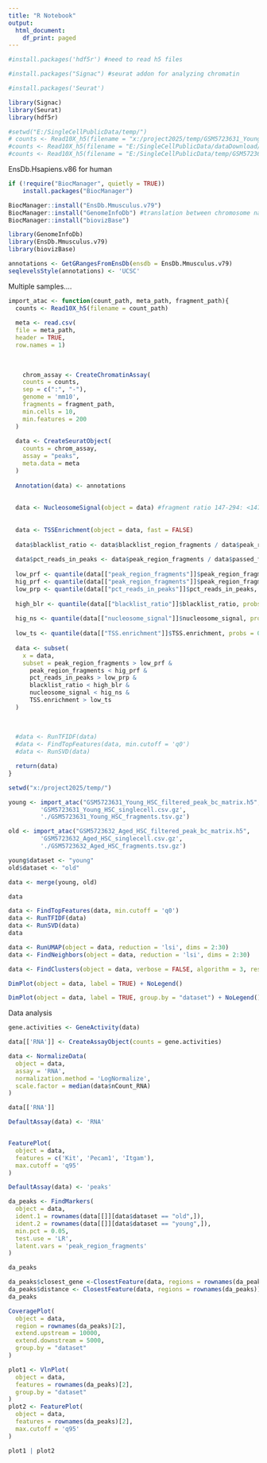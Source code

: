 ---
title: "R Notebook"
output:
  html_document:
    df_print: paged
---


```{r}
#install.packages('hdf5r') #need to read h5 files
```


```{r}
#install.packages("Signac") #seurat addon for analyzing chromatin
```

```{r}
#install.packages('Seurat')
```


```{r}
library(Signac)
library(Seurat)
library(hdf5r)
```


```{r}
#setwd("E:/SingleCellPublicData/temp/")
# counts <- Read10X_h5(filename = "x:/project2025/temp/GSM5723631_Young_HSC_filtered_peak_bc_matrix.h5")
#counts <- Read10X_h5(filename = "E:/SingleCellPublicData/dataDownload/GSE122662_Raw/GSM3477269_D15_serum_GDF9_exp_R1_C1_gene_bc_mat.h5")
#counts <- Read10X_h5(filename = "E:/SingleCellPublicData/temp/GSM5723631_Young_HSC_filtered_peak_bc_matrix.h5")

```


EnsDb.Hsapiens.v86 for human
```{r, eval=FALSE}
if (!require("BiocManager", quietly = TRUE))
    install.packages("BiocManager")

BiocManager::install("EnsDb.Mmusculus.v79")
BiocManager::install("GenomeInfoDb") #translation between chromosome names
BiocManager::install("biovizBase")
```

```{r}
library(GenomeInfoDb)
library(EnsDb.Mmusculus.v79)
library(biovizBase)
```


```{r}
annotations <- GetGRangesFromEnsDb(ensdb = EnsDb.Mmusculus.v79)
seqlevelsStyle(annotations) <- 'UCSC'
```




Multiple samples....

```{r}
import_atac <- function(count_path, meta_path, fragment_path){
  counts <- Read10X_h5(filename = count_path)
  
  meta <- read.csv(
  file = meta_path,
  header = TRUE,
  row.names = 1)
  
  
  
    chrom_assay <- CreateChromatinAssay(
    counts = counts,
    sep = c(":", "-"),
    genome = 'mm10',
    fragments = fragment_path,
    min.cells = 10,
    min.features = 200
  )
  
  data <- CreateSeuratObject(
    counts = chrom_assay,
    assay = "peaks",
    meta.data = meta
  )
  
  Annotation(data) <- annotations
  
  
  data <- NucleosomeSignal(object = data) #fragment ratio 147-294: <147  ---  mononucleosome:nucleosome-free
  
  
  data <- TSSEnrichment(object = data, fast = FALSE)
  
  data$blacklist_ratio <- data$blacklist_region_fragments / data$peak_region_fragments
  
  data$pct_reads_in_peaks <- data$peak_region_fragments / data$passed_filters * 100 
  
  low_prf <- quantile(data[["peak_region_fragments"]]$peak_region_fragments, probs = 0.02)
  hig_prf <- quantile(data[["peak_region_fragments"]]$peak_region_fragments, probs = 0.98)
  low_prp <- quantile(data[["pct_reads_in_peaks"]]$pct_reads_in_peaks, probs = 0.02)
  
  high_blr <- quantile(data[["blacklist_ratio"]]$blacklist_ratio, probs = 0.98)
  
  hig_ns <- quantile(data[["nucleosome_signal"]]$nucleosome_signal, probs = 0.98)
  
  low_ts <- quantile(data[["TSS.enrichment"]]$TSS.enrichment, probs = 0.02)
  
  data <- subset(
    x = data,
    subset = peak_region_fragments > low_prf &
      peak_region_fragments < hig_prf &
      pct_reads_in_peaks > low_prp &
      blacklist_ratio < high_blr &
      nucleosome_signal < hig_ns &
      TSS.enrichment > low_ts
  )
  
  
  
  #data <- RunTFIDF(data)
  #data <- FindTopFeatures(data, min.cutoff = 'q0')
  #data <- RunSVD(data)

  return(data)
}
```


```{r}
setwd("x:/project2025/temp/")

young <- import_atac("GSM5723631_Young_HSC_filtered_peak_bc_matrix.h5",
         'GSM5723631_Young_HSC_singlecell.csv.gz',
         './GSM5723631_Young_HSC_fragments.tsv.gz')

old <- import_atac("GSM5723632_Aged_HSC_filtered_peak_bc_matrix.h5",
         'GSM5723632_Aged_HSC_singlecell.csv.gz',
         './GSM5723632_Aged_HSC_fragments.tsv.gz')
```

```{r}
young$dataset <- "young"
old$dataset <- "old"
```


```{r}
data <- merge(young, old)
```


```{r}
data
```


```{r}
data <- FindTopFeatures(data, min.cutoff = 'q0')
data <- RunTFIDF(data)
data <- RunSVD(data)
data
```


```{r}
data <- RunUMAP(object = data, reduction = 'lsi', dims = 2:30)
data <- FindNeighbors(object = data, reduction = 'lsi', dims = 2:30)
```

```{r}
data <- FindClusters(object = data, verbose = FALSE, algorithm = 3, resolution = .4)
```

```{r}
DimPlot(object = data, label = TRUE) + NoLegend()
```

```{r}
DimPlot(object = data, label = TRUE, group.by = "dataset") + NoLegend()
```

Data analysis

```{r}
gene.activities <- GeneActivity(data)
```

```{r}
data[['RNA']] <- CreateAssayObject(counts = gene.activities)

data <- NormalizeData(
  object = data,
  assay = 'RNA',
  normalization.method = 'LogNormalize',
  scale.factor = median(data$nCount_RNA)
)
```

```{r}
data[['RNA']]
```


```{r}
DefaultAssay(data) <- 'RNA'


FeaturePlot(
  object = data,
  features = c('Kit', 'Pecam1', 'Itgam'),
  max.cutoff = 'q95'
)
```


```{r}
DefaultAssay(data) <- 'peaks'

da_peaks <- FindMarkers(
  object = data,
  ident.1 = rownames(data[[]][data$dataset == "old",]),
  ident.2 = rownames(data[[]][data$dataset == "young",]),
  min.pct = 0.05,
  test.use = 'LR',
  latent.vars = 'peak_region_fragments'
)


```


```{r}
da_peaks
```

```{r}
da_peaks$closest_gene <-ClosestFeature(data, regions = rownames(da_peaks))$gene_name
da_peaks$distance <- ClosestFeature(data, regions = rownames(da_peaks))$distance
da_peaks
```

```{r}
CoveragePlot(
  object = data,
  region = rownames(da_peaks)[2],
  extend.upstream = 10000,
  extend.downstream = 5000,
  group.by = "dataset"
)
```

```{r}
plot1 <- VlnPlot(
  object = data,
  features = rownames(da_peaks)[2],
  group.by = "dataset"
)
plot2 <- FeaturePlot(
  object = data,
  features = rownames(da_peaks)[2],
  max.cutoff = 'q95'
)

plot1 | plot2
```



